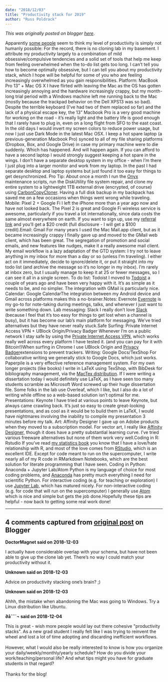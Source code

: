 ```yaml
---
date: "2018/12/03"
title: "Productivity stack for 2019"
author: "Russ Poldrack"
---
```


*This was originally posted on blogger [here](https://russpoldrack.blogspot.com/2018/12/productivity-stack-for-2019.html)*.

Apparently [some people](https://twitter.com/russpoldrack/status/1067977633038651394) seem to think my level of productivity is simply not humanly possible: For the record, there is no cloning lab in my basement.  I attribute my productivity largely to a combination of mild obsessive/compulsive tendencies and a solid set of tools that help me keep from feeling overwhelmed when the to-do list gets too long.  I can’t tell you how to become optimally obsessive, but I can tell you about my productivity stack, which I hope will be helpful for some of you who are feeling increasingly overwhelmed as you gain responsibilities. Platform: MacBook Pro 13” + Mac OS X I have flirted with leaving the Mac as the OS has gotten increasingly annoying and the hardware increasingly crappy, but my month-long trial period with a Windows machine left me running back to the Mac (mostly because the trackpad behavior on the Dell XPS13 was so bad).  Despite the terrible keyboard (I’ve had two of them replaced so far) and the lack of a physical escape key, the 13” Macbook Pro is a very good machine for working on the road - it’s really light and the battery life is good enough that I rarely have to plug in, even on a long flight from SFO to the east coast.  In the old days I would invert my screen colors to reduce power usage, but now I just use Dark Mode in the latest Mac OSX. I keep a hot spare laptop (a previous-generation Macbook Pro) synced to all of my file sharing platforms (Dropbox, Box, and Google Drive) in case my primary machine were to die suddenly.  Which has happened. And will happen again. If you can afford to have a second laptop I would strongly suggest keeping a hot spare in the wings. I don’t have a separate desktop system in my office - when I’m there I just plug into a larger monitor and work from my laptop. In the past I had separate desktop and laptop systems but just found it too easy for things to get desynchronized. Pro Tip: About once a month I run the [Onyx](https://www.titanium-software.fr/en/onyx.html) maintenance scripts, run the DiskUtility file system repair, and clone my entire system to a lightweight 1TB external drive (encrypted, of course) using [CarbonCopyCloner](https://bombich.com/).  Having a full disk backup in my backpack has saved me on a few occasions when things went wrong while traveling. Mobile: Pixel 2 + Google Fi I left the iPhone more than a year ago now and have not looked back.  The Pixel 2 is great and Google Fi wireless service is awesome, particularly if you travel a lot internationally, since data costs the same almost everywhere on earth.  If you want to sign up, use my [referral link](https://g.co/fi/r/AK7CTU) and you’ll get a $20 credit (full disclosure - I will get a $100 credit).Email: Gmail  For many years I used the Mac Mail.app client, but as it became increasingly crappy I finally gave up and moved to the GMail web client, which has been great.  The segregation of promotion and social emails, and new features like nudges, make it a really awesome mail client.   My email workflow is a lazy adaptation of the GTD system: I try not to leave anything in my inbox for more than a day or so (unless I’m traveling).  I either act on it immediately, decide to ignore/delete it, or put it straight into my todo list (and archive the message so it’s no longer in my inbox).  I’m rarely at inbox zero, but I usually manage to keep it at 25 or fewer messages, so I can see it all in a single screen. To do list: Todoist I moved to [Todoist](https://todoist.com/) a couple of years ago and have been very happy with it. It’s as simple as it needs to be, and no simpler.  The integration with GMail is particularly nice. Calendar: Google CalendarThe integration between my Android device and Gmail across platforms makes this a no-brainer.Notes: Evernote [Evernote](https://evernote.com/) is my go-to for note-taking during meetings, talks, and whenever I just want to write something down.   Lab messaging: Slack I really don’t love [Slack](https://slack.com/) (because I feel that it’s too easy for things to get lost when a channel is busy), but it has become our lab’s main platform for messaging.   We've tried alternatives but they have never really stuck.Safe Surfing: Private Internet Access VPN + UBlock Origin/Privacy Badger Whenever I’m on a public network I stay safe by using the [Private Internet Access VPN](https://www.privateinternetaccess.com/), which works really well across every platform I have tested it.   (and you can pay for it with Bitcoin!)When surfing in Chrome I use UBlock Origin and [Privacy Badger ](https://www.eff.org/privacybadger)extensions to prevent trackers.  Writing: Google Docs/TexShop For collaborative writing we generally stick to Google Docs, which just works.  Paperpile is a very effective reference management system.   For my own longer projects (like books) I write in LaTeX using TexShop, with BibDesk for bibliography management, via the [MacTex distribution](https://www.tug.org/mactex/).  If I were writing a dissertation today I would definitely use LaTeX, as I have seen too many students scramble as Microsoft Word screwed up their huge dissertation file.  Some folks in the lab use Overleaf, which I like, but I also do a lot of writing while offline so a web-based solution isn’t optimal for me. Presentations: Keynote I have tried at various points to leave Keynote, but always came crawling back.  It’s just so easy to create great-looking presentations, and as cool as it would be to build them in LaTeX, I would have nightmares involving the inability to compile my presentation 3 minutes before my talk. Art: Affinity Designer I gave up on Adobe products when they moved to a subscription model.  For vector art, I really like [Affinity Designer,](https://affinity.serif.com/en-us/) though it does have a pretty substantial learning curve.  I've tried various freeware alternatives but none of them work very well.Coding in R: Rstudio If you’ve read [my statistics book](http://statsthinking21.org/) you know that I have a love/hate relationship with R, and most of the love comes from [RStudio](https://www.rstudio.com/), which is an excellent IDE.  Except for code meant to run on the supercomputer, I write nearly all of my R code in RMarkdown Notebooks, which are the best solution for literate programming that I have seen. Coding in Python: Anaconda + Jupyter Lab/Atom Python is my language of choice for most coding problems, and [Anaconda](https://www.anaconda.com/download/) has pretty much everything I need for scientific Python. For interactive coding (e.g. for teaching or exploration) I use [Jupyter Lab,](https://jupyterlab.readthedocs.io/en/stable/getting_started/overview.html) which has matured nicely.   For non-interactive coding (e.g. for code that will run on the supercomputer) I generally use [Atom](https://atom.io/) which is nice and simple but gets the job done.Hopefully these tips are helpful - now back to getting some real work done! 

---

## 4 comments captured from [original post](https://russpoldrack.blogspot.com/2018/12/productivity-stack-for-2019.html) on Blogger

**DoctorMagnet said on 2018-12-03**

I actually have considerable overlap with your schema, but have not been able to give up the clone lab yet. There's no way I could match your productivity without it.

**Unknown said on 2018-12-03**

Advice on productivity stacking one's brain? ;)

**Unknown said on 2018-12-03**

Ahhh, the mistake when abandoning the Mac was going to Windows. Try a Linux distribution like Ubuntu.

**∂å˜ˆ´¬ said on 2018-12-04**

This is great - wish more people would lay out there cohesive &quot;productivity stacks&quot;. As a new grad student I really felt like I was trying to reinvent the wheel and lost a lot of time adopting and discarding inefficient workflows. <br /><br />However, what I would also be really interested to know is how you organize your daily/weekly/monthly/yearly schedule? How do you divide your work/teaching/personal life? And what tips might you have for graduate students in that regard? <br /><br />Thanks for the blog!

